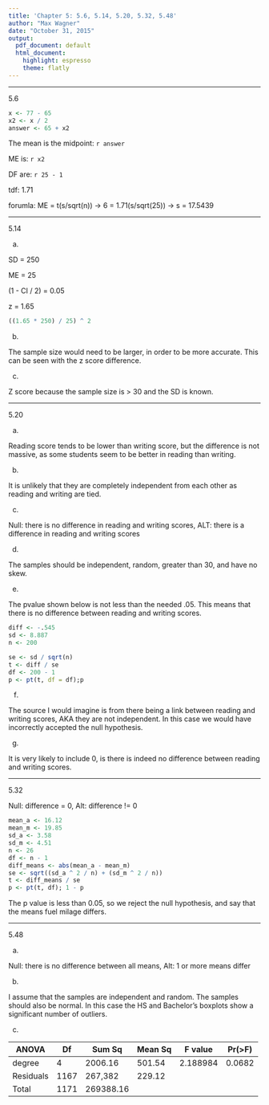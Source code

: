 ```yaml
---
title: 'Chapter 5: 5.6, 5.14, 5.20, 5.32, 5.48'
author: "Max Wagner"
date: "October 31, 2015"
output:
  pdf_document: default
  html_document:
    highlight: espresso
    theme: flatly
---
```


***
5.6

```r
x <- 77 - 65
x2 <- x / 2
answer <- 65 + x2
```

The mean is the midpoint: `r answer`

ME is: `r x2`

DF are: `r 25 - 1`

tdf: 1.71

forumla: ME = t(s/sqrt(n)) -> 6 = 1.71(s/sqrt(25)) -> s = 17.5439

***
5.14

a.

SD = 250

ME = 25

(1 - CI / 2) = 0.05

z = 1.65

```r
((1.65 * 250) / 25) ^ 2
```

b.

The sample size would need to be larger, in order to be more accurate. This can be seen with the z score difference.

c. 

Z score because the sample size is > 30 and the SD is known.

***
5.20

a.

Reading score tends to be lower than writing score, but the difference is not massive, as some students seem to be better in reading than writing.

b.

It is unlikely that they are completely independent from each other as reading and writing are tied.

c.

Null: there is no difference in reading and writing scores, ALT: there is a difference in reading and writing scores

d.

The samples should be independent, random, greater than 30, and have no skew.

e.

The pvalue shown below is not less than the needed .05. This means that there is no difference between reading and writing scores.
```r
diff <- -.545
sd <- 8.887
n <- 200

se <- sd / sqrt(n)
t <- diff / se
df <- 200 - 1
p <- pt(t, df = df);p
```

f.

The source I would imagine is from there being a link between reading and writing scores, AKA they are not independent. In this case we would have incorrectly accepted the null hypothesis.

g.

It is very likely to include 0, is there is indeed no difference between reading and writing scores.

***
5.32

Null: difference = 0, Alt: difference != 0

```r
mean_a <- 16.12
mean_m <- 19.85
sd_a <- 3.58
sd_m <- 4.51
n <- 26
df <- n - 1
diff_means <- abs(mean_a - mean_m)
se <- sqrt((sd_a ^ 2 / n) + (sd_m ^ 2 / n))
t <- diff_means / se
p <- pt(t, df); 1 - p
```

The p value is less than 0.05, so we reject the null hypothesis, and say that the means fuel milage differs.

***
5.48

a.

Null: there is no difference between all means, Alt: 1 or more means differ

b. 

I assume that the samples are independent and random. The samples should also be normal. In this case the HS and Bachelor's boxplots show a significant number of outliers. 

c.

ANOVA     |Df  |Sum Sq   |Mean Sq|F value |Pr(>F)| 
----------|----|---------|-------|--------|------|
degree    |4   |2006.16  |501.54 |2.188984|0.0682|
Residuals |1167|267,382  |229.12 |        |      |
Total     |1171|269388.16|       |        |      |
